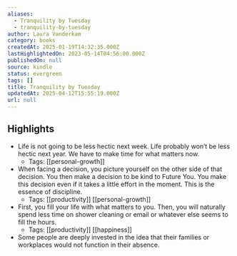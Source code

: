 ```yaml
---
aliases:
  - Tranquility by Tuesday
  - tranquility-by-tuesday
author: Laura Vanderkam
category: books
createdAt: 2025-01-19T14:32:35.000Z
lastHighlightedOn: 2023-05-14T04:56:00.000Z
publishedOn: null
source: kindle
status: evergreen
tags: []
title: Tranquility by Tuesday
updatedAt: 2025-04-12T15:55:19.000Z
url: null
---
```

## Highlights

- Life is not going to be less hectic next week. Life probably won’t be less hectic next year. We have to make time for what matters now.
  - Tags: [[personal-growth]]
- When facing a decision, you picture yourself on the other side of that decision. You then make a decision to be kind to Future You. You make this decision even if it takes a little effort in the moment. This is the essence of discipline.
  - Tags: [[productivity]] [[personal-growth]]
- First, you fill your life with what matters to you. Then, you will naturally spend less time on shower cleaning or email or whatever else seems to fill the hours.
  - Tags: [[productivity]] [[happiness]]
- Some people are deeply invested in the idea that their families or workplaces would not function in their absence.
